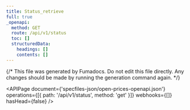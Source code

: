 ```yaml
---
title: Status_retrieve
full: true
_openapi:
  method: GET
  route: /api/v1/status
  toc: []
  structuredData:
    headings: []
    contents: []
---
```


{/* This file was generated by Fumadocs. Do not edit this file directly. Any changes should be made by running the generation command again. */}

<APIPage
  document={'specfiles-json/open-prices-openapi.json'}
  operations={[{ path: '/api/v1/status', method: 'get' }]}
  webhooks={[]}
  hasHead={false}
/>

